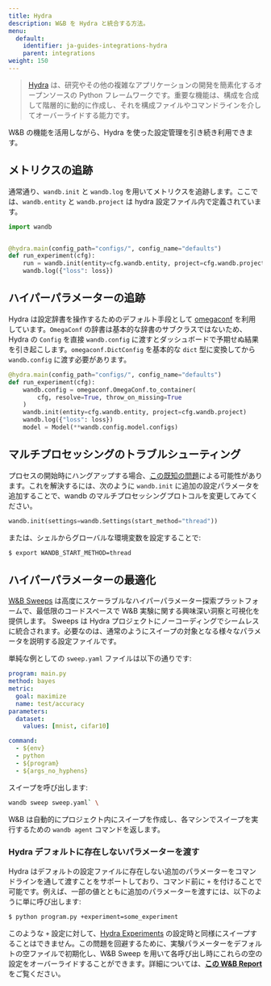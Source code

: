 ```yaml
---
title: Hydra
description: W&B を Hydra と統合する方法。
menu:
  default:
    identifier: ja-guides-integrations-hydra
    parent: integrations
weight: 150
---
```


> [Hydra](https://hydra.cc) は、研究やその他の複雑なアプリケーションの開発を簡素化するオープンソースの Python フレームワークです。重要な機能は、構成を合成して階層的に動的に作成し、それを構成ファイルやコマンドラインを介してオーバーライドする能力です。

W&B の機能を活用しながら、Hydra を使った設定管理を引き続き利用できます。

## メトリクスの追跡

通常通り、`wandb.init` と `wandb.log` を用いてメトリクスを追跡します。ここでは、`wandb.entity` と `wandb.project` は hydra 設定ファイル内で定義されています。

```python
import wandb


@hydra.main(config_path="configs/", config_name="defaults")
def run_experiment(cfg):
    run = wandb.init(entity=cfg.wandb.entity, project=cfg.wandb.project)
    wandb.log({"loss": loss})
```

## ハイパーパラメーターの追跡

Hydra は設定辞書を操作するためのデフォルト手段として [omegaconf](https://omegaconf.readthedocs.io/en/2.1_branch/) を利用しています。`OmegaConf` の辞書は基本的な辞書のサブクラスではないため、Hydra の `Config` を直接 `wandb.config` に渡すとダッシュボードで予期せぬ結果を引き起こします。`omegaconf.DictConfig` を基本的な `dict` 型に変換してから `wandb.config` に渡す必要があります。

```python
@hydra.main(config_path="configs/", config_name="defaults")
def run_experiment(cfg):
    wandb.config = omegaconf.OmegaConf.to_container(
        cfg, resolve=True, throw_on_missing=True
    )
    wandb.init(entity=cfg.wandb.entity, project=cfg.wandb.project)
    wandb.log({"loss": loss})
    model = Model(**wandb.config.model.configs)
```

## マルチプロセッシングのトラブルシューティング

プロセスの開始時にハングアップする場合、[この既知の問題](/ja/guides/track/log/distributed-training/)による可能性があります。これを解決するには、次のように `wandb.init` に追加の設定パラメータを追加することで、wandb のマルチプロセッシングプロトコルを変更してみてください。

```python
wandb.init(settings=wandb.Settings(start_method="thread"))
```

または、シェルからグローバルな環境変数を設定することで:

```bash
$ export WANDB_START_METHOD=thread
```

## ハイパーパラメーターの最適化

[W&B Sweeps](/ja/guides/sweeps/) は高度にスケーラブルなハイパーパラメーター探索プラットフォームで、最低限のコードスペースで W&B 実験に関する興味深い洞察と可視化を提供します。 Sweeps は Hydra プロジェクトにノーコーディングでシームレスに統合されます。必要なのは、通常のようにスイープの対象となる様々なパラメータを説明する設定ファイルです。

単純な例としての `sweep.yaml` ファイルは以下の通りです:

```yaml
program: main.py
method: bayes
metric:
  goal: maximize
  name: test/accuracy
parameters:
  dataset:
    values: [mnist, cifar10]

command:
  - ${env}
  - python
  - ${program}
  - ${args_no_hyphens}
```

スイープを呼び出します:

```bash
wandb sweep sweep.yaml` \
```

W&B は自動的にプロジェクト内にスイープを作成し、各マシンでスイープを実行するための `wandb agent` コマンドを返します。

### Hydra デフォルトに存在しないパラメーターを渡す

<a id="pitfall-3-sweep-passing-parameters-not-present-in-defaults"></a>

Hydra はデフォルトの設定ファイルに存在しない追加のパラメーターをコマンドラインを通して渡すことをサポートしており、コマンド前に `+` を付けることで可能です。例えば、一部の値とともに追加のパラメーターを渡すには、以下のように単に呼び出します:

```bash
$ python program.py +experiment=some_experiment
```

このような `+` 設定に対して、[Hydra Experiments](https://hydra.cc/docs/patterns/configuring_experiments/) の設定時と同様にスイープすることはできません。この問題を回避するために、実験パラメーターをデフォルトの空ファイルで初期化し、W&B Sweep を用いて各呼び出し時にこれらの空の設定をオーバーライドすることができます。詳細については、[**この W&B Report**](http://wandb.me/hydra) をご覧ください。